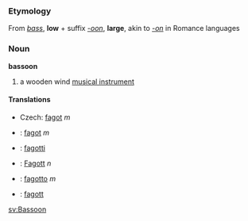 ===Etymology===
From ''[[bass]]'', '''low''' + suffix ''[[-oon]]'', '''large''', akin to ''[[-on]]'' in Romance languages

===Noun===
'''bassoon'''

# a wooden wind  [[musical instrument]]

==== Translations ====
*Czech: [[fagot]] ''m''
*{{msg:nl}}: [[fagot]] ''m''
*{{msg:fi}}: [[fagotti]]
*{{msg:de}}: [[Fagott]] ''n''
*{{msg:it}}: [[fagotto]] ''m''
*{{msg:sv}}: [[fagott]]

[[sv:Bassoon]]